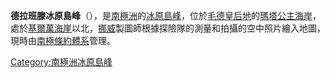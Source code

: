 {{coord|73|54|S|5|55|W|source:GNIS|display=title}}

'''德拉班滕冰原島峰'''（{{lang-nn|Drabanten}}），是[[南極洲|南極洲]]的[[冰原島峰|冰原島峰]]，位於[[毛德皇后地|毛德皇后地]]的[[瑪塔公主海岸|瑪塔公主海岸]]，處於[[基爾萬海崖|基爾萬海崖]]以北，[[挪威|挪威]]製圖師根據探險隊的測量和拍攝的空中照片繪入地圖，現時由[[南極條約體系|南極條約體系]]管理。

{{Antarctica-geo-stub}}
[[Category:南極洲冰原島峰|Category:南極洲冰原島峰]]